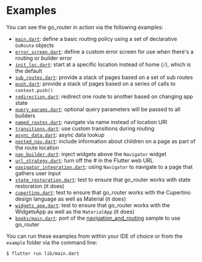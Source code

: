 # Examples

You can see the go_router in action via the following examples:

- [`main.dart`](https://github.com/csells/go_router/blob/master/example/lib/main.dart):
  define a basic routing policy using a set of declarative `GoRoute` objects
- [`error_screen.dart`](https://github.com/csells/go_router/blob/master/example/lib/error_screen.dart):
  define a custom error screen for use when there's a routing or builder error
- [`init_loc.dart`](https://github.com/csells/go_router/blob/master/example/lib/init_loc.dart):
  start at a specific location instead of home (`/`), which is the default
- [`sub_routes.dart`](https://github.com/csells/go_router/blob/master/example/lib/sub_routes.dart):
  provide a stack of pages based on a set of sub routes
- [`push.dart`](https://github.com/csells/go_router/blob/master/example/lib/push.dart):
  provide a stack of pages based on a series of calls to `context.push()`
- [`redirection.dart`](https://github.com/csells/go_router/blob/master/example/lib/redirection.dart):
  redirect one route to another based on changing app state
- [`query_params.dart`](https://github.com/csells/go_router/blob/master/example/lib/query_params.dart):
  optional query parameters will be passed to all builders
- [`named_routes.dart`](https://github.com/csells/go_router/blob/master/example/lib/named_routes.dart):
  navigate via name instead of location URI
- [`transitions.dart`](https://github.com/csells/go_router/blob/master/example/lib/transitions.dart):
  use custom transitions during routing
- [`async_data.dart`](https://github.com/csells/go_router/blob/master/example/lib/async_data.dart):
  async data lookup
- [`nested_nav.dart`](https://github.com/csells/go_router/blob/master/example/lib/nested_nav.dart):
  include information about children on a page as part of the route location
- [`nav_builder.dart`](https://github.com/csells/go_router/blob/master/example/lib/nav_builder.dart):
  inject widgets above the `Navigator` widget
- [`url_strategy.dart`](https://github.com/csells/go_router/blob/master/example/lib/url_strategy.dart):
  turn off the # in the Flutter web URL
- [`navigator_integration.dart`](https://github.com/csells/go_router/blob/master/example/lib/navigator_integration.dart):
  using `Navigator` to navigate to a page that gathers user input
- [`state_restoration.dart`](https://github.com/csells/go_router/blob/master/example/lib/state_restoration.dart):
  test to ensure that go_router works with state restoration (it does)
- [`cupertino.dart`](https://github.com/csells/go_router/blob/master/example/lib/cupertino.dart):
  test to ensure that go_router works with the Cupertino design language as well
  as Material (it does)
- [`widgets_app.dart`](https://github.com/csells/go_router/blob/master/example/lib/widgets_app.dart):
  test to ensure that go_router works with the WidgetsApp as well as the
  `MaterialApp` (it does)
- [`books/main.dart`](https://github.com/csells/go_router/blob/master/example/lib/books/main.dart):
  port of the
  [navigation_and_routing](https://github.com/flutter/samples/tree/master/navigation_and_routing)
  sample to use go_router

You can run these examples from within your IDE of choice or from the `example`
folder via the command line:

```sh
$ flutter run lib/main.dart
```
